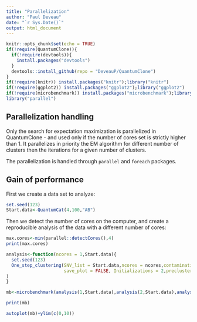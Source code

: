 ---
title: "Parallelization"
author: "Paul Deveau"
date: "`r Sys.Date()`"
output: html_document
---

```{r setup, include=FALSE}
knitr::opts_chunk$set(echo = TRUE)
if(!require(QuantumClone)){
  if(!require(devtools)){
    install.packages("devtools")
  }
  devtools::install_github(repo = "DeveauP/QuantumClone")
}
if(!require(knitr)) install.packages("knitr");library("knitr")
if(!require(ggplot2)) install.packages("ggplot2");library("ggplot2")
if(!require(microbenchmark)) install.packages("microbenchmark");library("microbenchmark")
library("parallel")


```

## Parallelization handling

Only the search for expectation maximization is parallelized in QuantumClone - and used only if the number of cores set is strictly higher than 1. It parallelizes in priority the EM algorithm for different number of clusters then the iterations for a given number of clusters.

The parallelization is handled through  `parallel` and `foreach` packages.

## Gain of performance

First we create a data set to analyze:
```{r Creating data}
set.seed(123)
Start.data<-QuantumCat(4,100,"AB")
```

Then we detect the number of cores on the computer, and create a reproducible analysis of the data with a different number of cores:

```{r set_ana}
max.cores<-min(parallel::detectCores(),4)
print(max.cores)

analysis<-function(ncores = 1,Start.data){
  set.seed(123)
  One_step_clustering(SNV_list = Start.data,ncores = ncores,contamination = c(0,0), 
                      save_plot = FALSE, Initializations = 2,preclustering = "FLASH",nclone_range = 2:10
)
}

```

```{r start_ana,message=FALSE}
mb<-microbenchmark(analysis(1,Start.data),analysis(2,Start.data),analysis(max.cores,Start.data),times = 5)
```

```{r disp_ana}
print(mb)

autoplot(mb)+ylim(c(0,10))
```